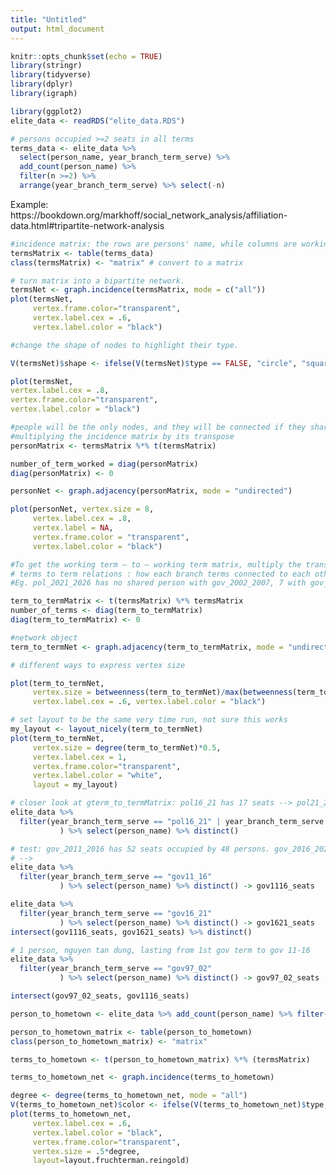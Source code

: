```yaml
---
title: "Untitled"
output: html_document
---
```


```r
knitr::opts_chunk$set(echo = TRUE)
library(stringr)
library(tidyverse)
library(dplyr)
library(igraph)

library(ggplot2)
elite_data <- readRDS("elite_data.RDS")

# persons occupied >=2 seats in all terms
terms_data <- elite_data %>% 
  select(person_name, year_branch_term_serve) %>%
  add_count(person_name) %>% 
  filter(n >=2) %>% 
  arrange(year_branch_term_serve) %>% select(-n)
```
Example: https://bookdown.org/markhoff/social_network_analysis/affiliation-data.html#tripartite-network-analysis
```r

#incidence matrix: the rows are persons' name, while columns are working terms
termsMatrix <- table(terms_data)
class(termsMatrix) <- "matrix" # convert to a matrix

# turn matrix into a bipartite network.
termsNet <- graph.incidence(termsMatrix, mode = c("all"))
plot(termsNet, 
     vertex.frame.color="transparent",
     vertex.label.cex = .6, 
     vertex.label.color = "black")

#change the shape of nodes to highlight their type.

V(termsNet)$shape <- ifelse(V(termsNet)$type == FALSE, "circle", "square")

plot(termsNet, 
vertex.label.cex = .8, 
vertex.frame.color="transparent",
vertex.label.color = "black")
```

```r
#people will be the only nodes, and they will be connected if they share an affiliation
#multiplying the incidence matrix by its transpose
personMatrix <- termsMatrix %*% t(termsMatrix) 

number_of_term_worked = diag(personMatrix)
diag(personMatrix) <- 0 

personNet <- graph.adjacency(personMatrix, mode = "undirected")

plot(personNet, vertex.size = 8, 
     vertex.label.cex = .8, 
     vertex.label = NA,
     vertex.frame.color = "transparent",
     vertex.label.color = "black")
```

```r
#To get the working term – to – working term matrix, multiply the transpose by the term matrix 
# terms to term relations : how each branch terms connected to each other by seat - how a seat in one terms got carried to another term. 
#Eg. pol_2021_2026 has no shared person with gov_2002_2007, 7 with gov_2016_2021, 4 with gov_2021_2026

term_to_termMatrix <- t(termsMatrix) %*% termsMatrix
number_of_terms <- diag(term_to_termMatrix)
diag(term_to_termMatrix) <- 0

#network object
term_to_termNet <- graph.adjacency(term_to_termMatrix, mode = "undirected")

# different ways to express vertex size

plot(term_to_termNet, 
     vertex.size = betweenness(term_to_termNet)/max(betweenness(term_to_termNet)) * 20, 
     vertex.label.cex = .6, vertex.label.color = "black")

# set layout to be the same very time run, not sure this works
my_layout <- layout_nicely(term_to_termNet)
plot(term_to_termNet, 
     vertex.size = degree(term_to_termNet)*0.5, 
     vertex.label.cex = 1, 
     vertex.frame.color="transparent",
     vertex.label.color = "white",
     layout = my_layout)
```

```r
# closer look at gterm_to_termMatrix: pol16_21 has 17 seats --> pol21_26 has 18 seats ==> sharing 7 seats 
elite_data %>% 
  filter(year_branch_term_serve == "pol16_21" | year_branch_term_serve == "pol21_26"
           ) %>% select(person_name) %>% distinct()

# test: gov_2011_2016 has 52 seats occupied by 48 persons. gov_2016_2021 has 34 seats by 33 persons#--> both share 32 seats by 26 persons
# --> 
elite_data %>% 
  filter(year_branch_term_serve == "gov11_16"
           ) %>% select(person_name) %>% distinct() -> gov1116_seats 

elite_data %>% 
  filter(year_branch_term_serve == "gov16_21"
           ) %>% select(person_name) %>% distinct() -> gov1621_seats 
intersect(gov1116_seats, gov1621_seats) %>% distinct()

# 1 person, nguyen tan dung, lasting from 1st gov term to gov 11-16
elite_data %>% 
  filter(year_branch_term_serve == "gov97_02"
           ) %>% select(person_name) %>% distinct() -> gov97_02_seats

intersect(gov97_02_seats, gov1116_seats)
```


```r
person_to_hometown <- elite_data %>% add_count(person_name) %>% filter(n >=2) %>% select(person_name, hometown) %>% distinct() %>% arrange(hometown)

person_to_hometown_matrix <- table(person_to_hometown)
class(person_to_hometown_matrix) <- "matrix"  

```

```r

terms_to_hometown <- t(person_to_hometown_matrix) %*% (termsMatrix)

terms_to_hometown_net <- graph.incidence(terms_to_hometown)

degree <- degree(terms_to_hometown_net, mode = "all")
V(terms_to_hometown_net)$color <- ifelse(V(terms_to_hometown_net)$type, "lightblue", "salmon")
plot(terms_to_hometown_net, 
     vertex.label.cex = .6, 
     vertex.label.color = "black", 
     vertex.frame.color="transparent",
     vertex.size = .5*degree,
     layout=layout.fruchterman.reingold)
```


